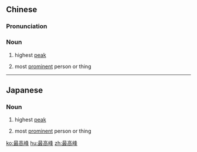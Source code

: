 ==Chinese==
{{zh-forms|type=21}}

===Pronunciation===
{{zh-pron
|m=zuìgāofēng
|c=zeoi3 gou1 fung1
|mn=chòe-ko-hong
|cat=n
}}

===Noun===
{{zh-noun}}

# highest [[peak]]
# {{lb|zh|figurative}} most [[prominent]] person or thing

----

==Japanese==
{{ja-kanjitab|さい|こう|ほう|yomi=on}}

===Noun===
{{ja-noun|さいこうほう}}

# {{lb|ja|literally}} highest [[peak]]
# most [[prominent]] person or thing

[[ko:最高峰]]
[[hu:最高峰]]
[[zh:最高峰]]